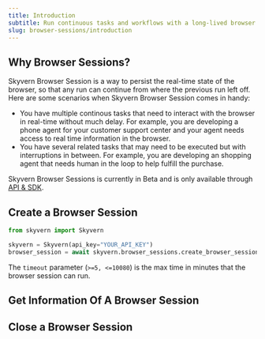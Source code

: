 ```yaml
---
title: Introduction
subtitle: Run continuous tasks and workflows with a long-lived browser session
slug: browser-sessions/introduction
---
```


## Why Browser Sessions?
Skyvern Browser Session is a way to persist the real-time state of the browser, so that any run can continue from where the previous run left off. Here are some scenarios when Skyvern Browser Session comes in handy:
- You have multiple continous tasks that need to interact with the browser in real-time without much delay. For example, you are developing a phone agent for your customer support center and your agent needs access to real time information in the browser.
- You have several related tasks that may need to be executed but with interruptions in between. For example, you are developing an shopping agent that needs human in the loop to help fulfill the purchase.

Skyvern Browser Sessions is currently in Beta and is only available through [API & SDK](/api-reference/api-reference/browser-session/create-browser-session).

## Create a Browser Session

```python
from skyvern import Skyvern

skyvern = Skyvern(api_key="YOUR_API_KEY")
browser_session = await skyvern.browser_sessions.create_browser_session(timeout=60)
```

The `timeout` parameter (`>=5, <=10080`) is the max time in minutes that the browser session can run. 



## Get Information Of A Browser Session


## Close a Browser Session